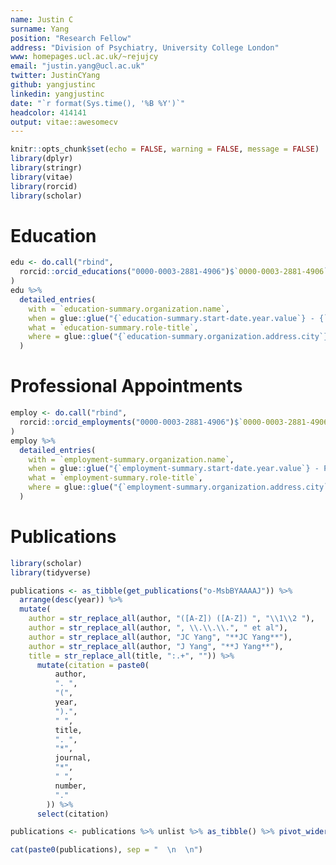 ```yaml
---
name: Justin C
surname: Yang
position: "Research Fellow"
address: "Division of Psychiatry, University College London"
www: homepages.ucl.ac.uk/~rejujcy
email: "justin.yang@ucl.ac.uk"
twitter: JustinCYang
github: yangjustinc
linkedin: yangjustinc
date: "`r format(Sys.time(), '%B %Y')`"
headcolor: 414141
output: vitae::awesomecv
---
```

```r
knitr::opts_chunk$set(echo = FALSE, warning = FALSE, message = FALSE)
library(dplyr)
library(stringr)
library(vitae)
library(rorcid)
library(scholar)
```
# Education
```r
edu <- do.call("rbind",
  rorcid::orcid_educations("0000-0003-2881-4906")$`0000-0003-2881-4906`$`affiliation-group`$summaries
)
edu %>%
  detailed_entries(
    with = `education-summary.organization.name`,
    when = glue::glue("{`education-summary.start-date.year.value`} - {`education-summary.end-date.year.value`}"),
    what = `education-summary.role-title`,
    where = glue::glue("{`education-summary.organization.address.city`}, {`education-summary.organization.address.country`}")
  )
```  
# Professional Appointments
```r
employ <- do.call("rbind",
  rorcid::orcid_employments("0000-0003-2881-4906")$`0000-0003-2881-4906`$`affiliation-group`$summaries
)
employ %>%
  detailed_entries(
    with = `employment-summary.organization.name`,
    when = glue::glue("{`employment-summary.start-date.year.value`} - Present"),
    what = `employment-summary.role-title`,
    where = glue::glue("{`employment-summary.organization.address.city`}, {`employment-summary.organization.address.country`}")
  )
```  
# Publications
```r
library(scholar)
library(tidyverse)

publications <- as_tibble(get_publications("o-MsbBYAAAAJ")) %>%
  arrange(desc(year)) %>%
  mutate(
    author = str_replace_all(author, "([A-Z]) ([A-Z]) ", "\\1\\2 "),
    author = str_replace_all(author, ", \\.\\.\\.", " et al"),
    author = str_replace_all(author, "JC Yang", "**JC Yang**"),
    author = str_replace_all(author, "J Yang", "**J Yang**"),
    title = str_replace_all(title, ":.+", "")) %>%
      mutate(citation = paste0(
          author,
          ". ",
          "(",
          year,
          ").",
          " ",
          title,
          ". ",
          "*",
          journal,
          "*",
          " ",
          number,
          "."
        )) %>%
      select(citation)

publications <- publications %>% unlist %>% as_tibble() %>% pivot_wider(names_from = value)

cat(paste0(publications), sep = "  \n  \n")

```
